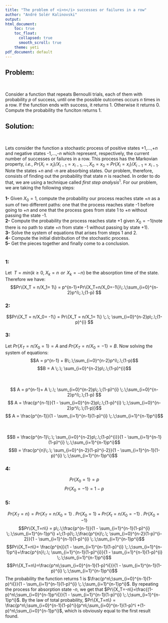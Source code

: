 ---
title: "The problem of <i>n</i> successes or failures in a row"
author: "André Solér Kalinovski"
output:
html_document:
    toc: true
    toc_float:
      collapsed: true
      smooth_scroll: true
    theme: yeti
pdf_document: default
---

## Problem:
</br>

Consider a function that repeats Bernoulli trials, each of them with probability <i>p</i> of success, until one the possible outcomes occurs <i>n</i> times in a row. If the function ends with success, it returns 1. Otherwise it returns 0. Compute the probability the funciton returns 1.</n>
</br>

## Solution:
</br>

Lets consider the function a stochastic process of positive states +1,...,+<i>n</i> and negative states -1,...,-<i>n</i> which represent, respectively, the current number of successes or failures in a row. This process has the Markovian property, <i>i.e.</i>, $Pr\{X_i=x_i\}/X_{i-1}=x_{i-1},...,X_0=x_0$ = $Pr\{X_i=x_i\}/X_{i-1}=x_{i-1}$. </n>
Note the states +<i>n</i> and -<i>n</i> are absorbing states. Our problem, therefore, consists of finding out the probability that state <i>n</i> is reached. In order to do that, we are using a technique called <i>first step analysis</i>$^1$. For our problem, we are taking the following steps:</br>
</br>
<b>1-</b> Given $X_0=1$, compute the probability our process reaches state +<i>n</i> as a sum of two different paths: one that the process reaches state -1 before going to +<i>n</i> and one that the process goes from state 1 to +<i>n</i> without passing the state -1.    
<b>2-</b> Compute the probability the process reaches state +1 given $X_0=-1$(note there is no path to state +<i>n</i> from state -1 without passing by state +1).</br>
<b>3-</b> Solve the system of equations that arises from steps 1 and 2.</br>
<b>4-</b> Compute the initial distribution of the stochastic process.</br>
<b>5-</b> Get the pieces together and finally come to a conclusion.</br>
</br>

### 1:

Let $\;T = min\{k\ge 0,\; X_k = n\;\, or \;\,X_k =-n\}$ be the absorption time of the state. Therefore we have:</n>
$$Pr\{X_T = n/X_1= 1\} = p^{n-1}+Pr\{X_T=n/X_0=-1\}\;.\;\sum_{i=0}^{n-2}p^i\;.\;(1-p) $$

### 2:
$$Pr\{X_T = n/X_0= -1\} = Pr\{X_T = n/X_1= 1\} \;.\; \sum_{i=0}^{n-2}p\;.\;(1-p)^{i} $$

### 3:
Let $Pr\{X_T=n/X_0=1\}= A$ and $Pr\{X_T=n/X_0=-1\}= B$. Now solving the system of equations:</n>
$$A = p^{n-1} + B\;.\;\sum_{i=0}^{n-2}p^i\;.\;(1-p)$$
$$B = A \;.\; \sum_{i=0}^{n-2}p\;.\;(1-p)^{i}$$
</br></br>
$$ A = p^{n-1}+ A \;.\; \sum_{i=0}^{n-2}p\;.\;(1-p)^{i} \;.\;\sum_{i=0}^{n-2}p^i\;.\;(1-p) $$
$$ A = \frac{p^{n-1}}{1 - \sum_{i=0}^{n-2}p\;.\;(1-p)^{i} \;.\;\sum_{i=0}^{n-2}p^i\;.\;(1-p)}$$
$$ A = \frac{p^{n-1}}{1 - \sum_{i=1}^{n-1}(1-p)^{i} \;.\;\sum_{i=1}^{n-1}p^i}$$
</br></br>
$$B = \frac{p^{n-1}\;.\; \sum_{i=0}^{n-2}p\;.\;(1-p)^{i}}{1 - \sum_{i=1}^{n-1}(1-p)^{i} \;.\;\sum_{i=1}^{n-1}p^i}$$ 
$$B = \frac{p^{n}\;.\; \sum_{i=0}^{n-2}(1-p)^{i-2}}{1 - \sum_{i=1}^{n-1}(1-p)^{i} \;.\;\sum_{i=1}^{n-1}p^i}$$

### 4:
$$Pr\{X_0 = 1\} = p$$
$$Pr\{X_0 = -1\} = 1-p$$

### 5:
$$Pr\{X_T=n\}=Pr\{X_T=n/X_0=1\}\;.\;Pr\{X_0 = 1\} + Pr\{X_t=n/X_0 = -1\}\;.\;Pr\{X_0=-1\}$$
$$Pr\{X_T=n\} = p\;.\;\frac{p^{n-1}}{1 - \sum_{i=1}^{n-1}(1-p)^{i} \;.\;\sum_{i=1}^{n-1}p^i} +\;(1-p)\;.\;\frac{p^{n}\;.\; \sum_{i=0}^{n-2}(1-p)^{i-2}}{1 - \sum_{i=1}^{n-1}(1-p)^{i} \;.\;\sum_{i=1}^{n-1}p^i}$$ 
$$Pr\{X_T=n\}= \frac{p^{n}}{1 - \sum_{i=1}^{n-1}(1-p)^{i} \;.\;\sum_{i=1}^{n-1}p^i}+\frac{p^{n}\;.\; \sum_{i=1}^{n-1}(1-p)^{i}}{1 - \sum_{i=1}^{n-1}(1-p)^{i} \;.\;\sum_{i=1}^{n-1}p^i}$$
$$Pr\{X_T=n\}=\frac{p^n\;\sum_{i=0}^{n-1}(1-p)^i{}}{1 - \sum_{i=1}^{n-1}(1-p)^{i} \;.\;\sum_{i=1}^{n-1}p^i}$$
The probability the function returns 1 is $\frac{p^n\;\sum_{i=0}^{n-1}(1-p)^i{}}{1 - \sum_{i=1}^{n-1}(1-p)^{i} \;.\;\sum_{i=1}^{n-1}p^i}$. By repeating the process for absorption state -<i>n</i>, we get that $Pr\{X_T=-n\}=\frac{(1-p)^n\;\sum_{i=0}^{n-1}p^i{}}{1 - \sum_{i=1}^{n-1}(1-p)^{i} \;.\;\sum_{i=1}^{n-1}p^i}$. By the law of total probability, $Pr\{X_T=n\} = \frac{p^n\;\sum_{i=0}^{n-1}(1-p)^i}{p^n\;\sum_{i=0}^{n-1}(1-p)^i +(1-p)^n\;\sum_{i=0}^{n-1}p^i}$, which is obviously equal to the first result found. 




